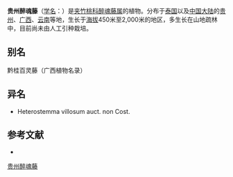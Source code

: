 {{Speciesbox
| name = 贵州醉魂藤
| status = 
| status_system = 
| image =
| genus = Heterostemma
| species = esquirolii
| authority = (Levl.) Tsiang in Sunyatsenia
}}

'''贵州醉魂藤'''（[[学名|学名]]：{{lang|la|''Heterostemma esquirolii''}}）是[[夹竹桃科|夹竹桃科]][[醉魂藤属|醉魂藤属]]的植物。分布于[[泰国|泰国]]以及[[中国大陆|中国大陆]]的[[贵州|贵州]]、[[广西|广西]]、[[云南|云南]]等地，生长于[[海拔|海拔]]450米至2,000米的地区，多生长在山地疏林中，目前尚未由人工引种栽培。

== 别名 ==
黔桂百灵藤（广西植物名录）

== 异名 ==
* Heterostemma villosum auct. non Cost.

== 参考文献 ==
<div class="references-small">
* {{cite web| url =http://www.bioinfo.cn/db05/KmzwSpecies.php?action=view&id=1513| title =贵州醉魂藤| work =《中国高等植物数据库全库》| publisher =中国科学院微生物研究所| author =昆明植物研究所| accessdate =2009-02-22| deadurl =yes| archiveurl =https://web.archive.org/web/20160305055357/http://www.bioinfo.cn/db05/KmzwSpecies.php?action=view&id=1513| archivedate =2016-03-05}}
</div>
{{Taxonbar|from=Q15225535}}

[[Category:醉魂藤属|贵州醉魂藤]]


{{植物小作品}}